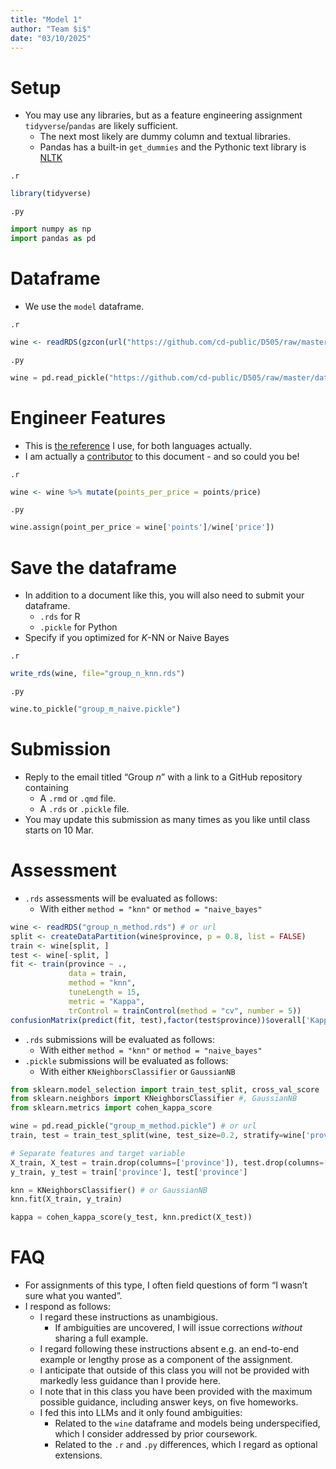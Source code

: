 ```yaml
---
title: "Model 1"
author: "Team $i$"
date: "03/10/2025"
---
```


# Setup

- You may use any libraries, but as a feature engineering assignment `tidyverse`/`pandas` are likely sufficient.
    - The next most likely are dummy column and textual libraries.
    - Pandas has a built-in `get_dummies` and the Pythonic text library is [NLTK](https://www.nltk.org/)

`.r`

```.r
library(tidyverse)
```

`.py`

```.py
import numpy as np
import pandas as pd
```


# Dataframe

- We use the `model` dataframe.

`.r`

```.r
wine <- readRDS(gzcon(url("https://github.com/cd-public/D505/raw/master/dat/model.rds")))
```

`.py`

```.py
wine = pd.read_pickle("https://github.com/cd-public/D505/raw/master/dat/model.pickle")
```


# Engineer Features

- This is [the reference](https://pandas.pydata.org/docs/getting_started/comparison/comparison_with_r.html) I use, for both languages actually.
- I am actually a [contributor](https://github.com/pandas-dev/pandas/pull/60177) to this document - and so could you be!

`.r`

```.r
wine <- wine %>% mutate(points_per_price = points/price)
```

`.py`

```.py
wine.assign(point_per_price = wine['points']/wine['price'])
```

# Save the dataframe

- In addition to a document like this, you will also need to submit your dataframe.
    - `.rds` for R
    - `.pickle` for Python
- Specify if you optimized for $K$-NN or Naive Bayes

`.r`

```.r
write_rds(wine, file="group_n_knn.rds")
```

`.py`

```.py
wine.to_pickle("group_m_naive.pickle")
```

# Submission

- Reply to the email titled "Group $n$" with a link to a GitHub repository containing
    - A `.rmd` or `.qmd` file.
    - A `.rds` or `.pickle` file.
- You may update this submission as many times as you like until class starts on 10 Mar.

# Assessment

- `.rds` assessments will be evaluated as follows:
    - With either `method = "knn"` or `method = "naive_bayes"`

```.r
wine <- readRDS("group_n_method.rds") # or url
split <- createDataPartition(wine$province, p = 0.8, list = FALSE)
train <- wine[split, ]
test <- wine[-split, ]
fit <- train(province ~ .,
             data = train, 
             method = "knn",
             tuneLength = 15,
             metric = "Kappa",
             trControl = trainControl(method = "cv", number = 5))
confusionMatrix(predict(fit, test),factor(test$province))$overall['Kappa']
```

- `.rds` submissions will be evaluated as follows:
    - With either `method = "knn"` or `method = "naive_bayes"`



- `.pickle` submissions will be evaluated as follows:
    - With either `KNeighborsClassifier` or `GaussianNB`

```.py
from sklearn.model_selection import train_test_split, cross_val_score
from sklearn.neighbors import KNeighborsClassifier #, GaussianNB
from sklearn.metrics import cohen_kappa_score

wine = pd.read_pickle("group_m_method.pickle") # or url
train, test = train_test_split(wine, test_size=0.2, stratify=wine['province'])

# Separate features and target variable
X_train, X_test = train.drop(columns=['province']), test.drop(columns=['province'])
y_train, y_test = train['province'], test['province']

knn = KNeighborsClassifier() # or GaussianNB
knn.fit(X_train, y_train)

kappa = cohen_kappa_score(y_test, knn.predict(X_test))
```

# FAQ

- For assignments of this type, I often field questions of form "I wasn't sure what you wanted".
- I respond as follows:
    - I regard these instructions as unambigious.
        - If ambiguities are uncovered, I will issue corrections *without* sharing a full example.
    - I regard following these instructions absent e.g. an end-to-end example or lengthy prose as a component of the assignment.
    - I anticipate that outside of this class you will not be provided with markedly less guidance than I provide here.
    - I note that in this class you have been provided with the maximum possible guidance, including answer keys, on five homeworks.
    - I fed this into LLMs and it only found ambiguities:
        - Related to the `wine` dataframe and models being underspecified, which I consider addressed by prior coursework.
        - Related to the `.r` and `.py` differences, which I regard as optional extensions.


